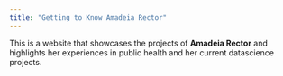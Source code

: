 ```yaml
---
title: "Getting to Know Amadeia Rector"
---
```





This is a website that showcases the projects of **Amadeia Rector** and highlights her experiences in public health and her current datascience projects.
